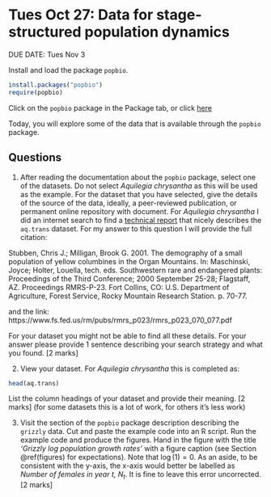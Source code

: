 # Tues Oct 27: Data for stage-structured population dynamics

DUE DATE: Tues Nov 3

Install and load the package `popbio`.

```r
install.packages("popbio")
require(popbio)
```

Click on the `popbio` package in the Package tab, or click [here](https://cran.r-project.org/web/packages/popbio/popbio.pdf)

Today, you will explore some of the data that is available through the `popbio` package.

## Questions
1. After reading the documentation about the `popbio` package, select one of the datasets. Do not select _Aquilegia chrysantha_ as this will be used as the example. For the dataset that you have selected, give the details of the source of the data, ideally, a peer-reviewed publication, or permanent online repository with document. For _Aquilegia chrysantha_ I did an internet search to find a [technical report](https://www.fs.fed.us/rm/pubs/rmrs_p023/rmrs_p023_070_077.pdf) that nicely describes the `aq.trans` dataset. For my answer to this question I will provide the full citation:

Stubben, Chris J.; Milligan, Brook G. 2001. The demography of a small population of yellow columbines in the Organ Mountains. In: Maschinski, Joyce; Holter, Louella, tech. eds. Southwestern rare and endangered plants: Proceedings of the Third Conference; 2000 September 25-28; Flagstaff, AZ. Proceedings RMRS-P-23. Fort Collins, CO: U.S. Department of Agriculture, Forest Service, Rocky Mountain Research Station. p. 70-77.

and the link: https://www.fs.fed.us/rm/pubs/rmrs_p023/rmrs_p023_070_077.pdf

For your dataset you might not be able to find all these details. For your answer please provide 1 sentence describing your search strategy and what you found. [2 marks]

2. View your dataset. For _Aquilegia chrysantha_ this is completed as:

```r
head(aq.trans)
```

List the column headings of your dataset and provide their meaning. [2 marks] (for some datasets this is a lot of work, for others it's less work)

3. Visit the section of the `popbio` package description describing the `grizzly` data. Cut and paste the example code into an R script. Run the example code and produce the figures. Hand in the figure with the title _'Grizzly log population growth rates'_ with a figure caption (see Section \@ref(figures) for expectations). Note that $\log(1)=0$. As an aside, to be consistent with the y-axis, the x-axis would better be labelled as _Number of females in year $t$, $N_t$_. It is fine to leave this error uncorrected. [2 marks]
